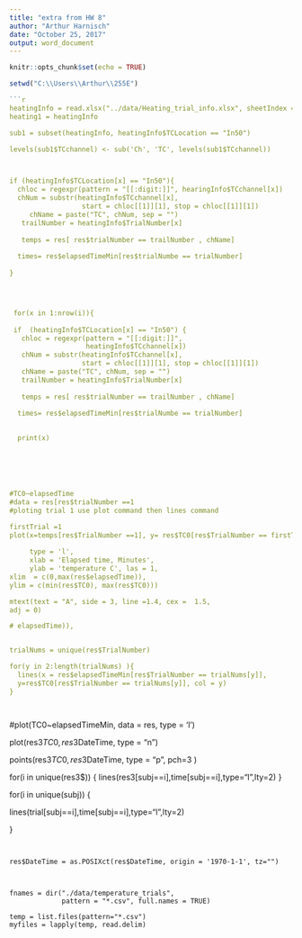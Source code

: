 ```yaml
---
title: "extra from HW 8"
author: "Arthur Harnisch"
date: "October 25, 2017"
output: word_document
---
```


```r
knitr::opts_chunk$set(echo = TRUE)

setwd("C:\\Users\\Arthur\\255E")
```

```r



```r
heatingInfo = read.xlsx("../data/Heating_trial_info.xlsx", sheetIndex = 1)
heating1 = heatingInfo

sub1 = subset(heatingInfo, heatingInfo$TCLocation == "In50")

levels(sub1$TCchannel) <- sub('Ch', 'TC', levels(sub1$TCchannel))



if (heatingInfo$TCLocation[x] == "In50"){
  chloc = regexpr(pattern = "[[:digit:]]", hearingInfo$TCchannel[x])
  chNum = substr(heatingInfo$TCchannel[x], 
                  start = chloc[[1]][1], stop = chloc[[1]][1])
     chName = paste("TC", chNum, sep = "")
   trailNumber = heatingInfo$TrialNumber[x]
   
   temps = res[ res$trialNumber == trailNumber , chName]
   
  times= res$elapsedTimeMin[res$trialNumbe == trialNumber]
  
}




 for(x in 1:nrow(i)){
  
 if  (heatingInfo$TCLocation[x] == "In50") {
   chloc = regexpr(pattern = "[[:digit:]]", 
                   heatingInfo$TCchannel[x]) 
   chNum = substr(heatingInfo$TCchannel[x], 
                  start = chloc[[1]][1], stop = chloc[[1]][1])
   chName = paste("TC", chNum, sep = "")
   trailNumber = heatingInfo$TrialNumber[x]
   
   temps = res[ res$trialNumber == trailNumber , chName]
   
  times= res$elapsedTimeMin[res$trialNumbe == trialNumber]

   
  print(x)






#TC0~elapsedTime
#data = res[res$trialNumber ==1
#ploting trial 1 use plot command then lines command 

firstTrial =1
plot(x=temps[res$TrialNumber ==1], y= res$TC0[res$TrialNumber == firstTrial],
      
     type = 'l', 
     xlab = 'Elapsed time, Minutes',
     ylab = 'temperature C', las = 1,
xlim  = c(0,max(res$elapsedTime)),
ylim = c(min(res$TC0), max(res$TC0)))

mtext(text = "A", side = 3, line =1.4, cex =  1.5, 
adj = 0)

# elapsedTime)),


trialNums = unique(res$TrialNumber)

for(y in 2:length(trialNums) ){
  lines(x = res$elapsedTimeMin[res$TrialNumber == trialNums[y]],
  y=res$TC0[res$TrialNumber == trialNums[y]], col = y)
}




```
#plot(TC0~elapsedTimeMin, data = res, type = 'l')









plot(res3$TC0,res3$DateTime, type = "n")

points(res3$TC0, res3$DateTime, type = "p", pch=3 )

for(i in unique(res3$)) {
lines(res3[subj==i],time[subj==i],type="l",lty=2)
}














for(i in unique(subj)) {

lines(trial[subj==i],time[subj==i],type="l",lty=2) 


}






```


res$DateTime = as.POSIXct(res$DateTime, origin = '1970-1-1', tz="")



fnames = dir("./data/temperature_trials", 
             pattern = "*.csv", full.names = TRUE)

temp = list.files(pattern="*.csv")
myfiles = lapply(temp, read.delim)


```